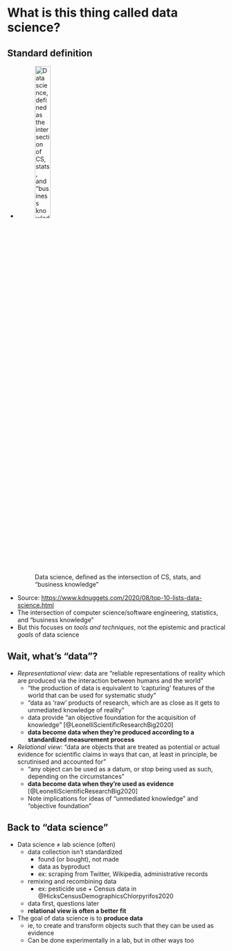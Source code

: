 # What is this thing called data science? #

## Standard definition ##

- ![Data science, defined as the intersection of CS, stats, and "business knowledge"](images/Abisiga.jpg){ width=30% }
- Source: <https://www.kdnuggets.com/2020/08/top-10-lists-data-science.html>
- The intersection of computer science/software engineering, statistics, and "business knowledge"
- But this focuses on *tools and techniques*, not the epistemic and practical *goals* of data science

## Wait, what's "data"? ##

- *Representational view*: data are "reliable representations of reality which are produced via the interaction between humans and the world"
    - "the production of data is equivalent to 'capturing' features of the world that can be used for systematic study"
    - "data as 'raw' products of research, which are as close as it gets to unmediated knowledge of reality"
    - data provide "an objective foundation for the acquisition of knowledge" [@LeonelliScientificResearchBig2020]
    - **data become data when they're produced according to a standardized measurement process**

- *Relational view*: "data are objects that are treated as potential or actual evidence for scientific claims in ways that can, at least in principle, be scrutinised and accounted for"
    - "any object can be used as a datum, or stop being used as such, depending on the circumstances"
    - **data become data when they're used as evidence** [@LeonelliScientificResearchBig2020]
    - Note implications for ideas of "unmediated knowledge" and "objective foundation"
        
## Back to "data science" ##    

- Data science ≠ lab science (often)
    - data collection isn't standardized
        - found (or bought), not made
        - data as byproduct
        - ex: scraping from Twitter, Wikipedia, administrative records
    - remixing and recombining data
        - ex: pesticide use + Census data in @HicksCensusDemographicsChlorpyrifos2020
    - data first, questions later
    - **relational view is often a better fit**

- The goal of data science is to **produce data**
    - ie, to create and transform objects such that they can be used as evidence
    - Can be done experimentally in a lab, but in other ways too
    
    
